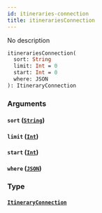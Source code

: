```yaml
---
id: itineraries-connection
title: itinerariesConnection
---
```


No description

```graphql
itinerariesConnection(
  sort: String
  limit: Int = 0
  start: Int = 0
  where: JSON
): ItineraryConnection

```

### Arguments

#### `sort` ([`String`](/v1/scalars/string))

#### `limit` ([`Int`](/v1/scalars/int))

#### `start` ([`Int`](/v1/scalars/int))

#### `where` ([`JSON`](/v1/scalars/json))

### Type

#### [`ItineraryConnection`](/v1/objects/itinerary-connection)
